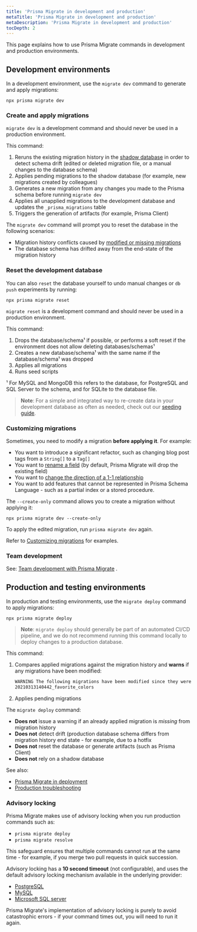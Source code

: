 ```yaml
---
title: 'Prisma Migrate in development and production'
metaTitle: 'Prisma Migrate in development and production'
metaDescription: 'Prisma Migrate in development and production'
tocDepth: 2
---
```


<TopBlock>

This page explains how to use Prisma Migrate commands in development and production environments.

</TopBlock>

## Development environments

In a development environment, use the `migrate dev` command to generate and apply migrations:

```terminal
npx prisma migrate dev
```

### Create and apply migrations

<Admonition type="alert">

`migrate dev` is a development command and should never be used in a production environment.

</Admonition>

This command:

1. Reruns the existing migration history in the [shadow database](shadow-database) in order to detect schema drift (edited or deleted migration file, or a manual changes to the database schema)
1. Applies pending migrations to the shadow database (for example, new migrations created by colleagues)
1. Generates a new migration from any changes you made to the Prisma schema before running `migrate dev`
1. Applies all unapplied migrations to the development database and updates the `_prisma_migrations` table
1. Triggers the generation of artifacts (for example, Prisma Client)

The `migrate dev` command will prompt you to reset the database in the following scenarios:

- Migration history conflicts caused by [modified or missing migrations](/concepts/components/prisma-migrate#do-not-edit-or-delete-migrations-that-have-been-applied)
- The database schema has drifted away from the end-state of the migration history

### Reset the development database

You can also `reset` the database yourself to undo manual changes or `db push` experiments by running:

```terminal
npx prisma migrate reset
```

<Admonition type="alert">

`migrate reset` is a development command and should never be used in a production environment.

</Admonition>

This command:

1. Drops the database/schema¹ if possible, or performs a soft reset if the environment does not allow deleting databases/schemas¹
1. Creates a new database/schema¹ with the same name if the database/schema¹ was dropped
1. Applies all migrations
1. Runs seed scripts

¹ For MySQL and MongoDB this refers to the database, for PostgreSQL and SQL Server to the schema, and for SQLite to the database file.

> **Note**: For a simple and integrated way to re-create data in your development database as often as needed, check out our [seeding guide](/guides/migrate/seed-database).

### Customizing migrations

Sometimes, you need to modify a migration **before applying it**. For example:

- You want to introduce a significant refactor, such as changing blog post tags from a `String[]` to a `Tag[]`
- You want to [rename a field](/guides/migrate/developing-with-prisma-migrate/customizing-migrations#example-rename-a-field) (by default, Prisma Migrate will drop the existing field)
- You want to [change the direction of a 1-1 relationship](/guides/migrate/developing-with-prisma-migrate/customizing-migrations#example-change-the-direction-of-a-1-1-relation)
- You want to add features that cannot be represented in Prisma Schema Language - such as a partial index or a stored procedure.

The `--create-only` command allows you to create a migration without applying it:

```terminal
npx prisma migrate dev --create-only
```

To apply the edited migration, run `prisma migrate dev` again.

Refer to [Customizing migrations](/guides/migrate/developing-with-prisma-migrate/customizing-migrations) <span class="guide"></span> for examples.

### Team development

See: [Team development with Prisma Migrate](/guides/migrate/developing-with-prisma-migrate/team-development) <span class="guide"></span>.

## Production and testing environments

In production and testing environments, use the `migrate deploy` command to apply migrations:

```terminal
npx prisma migrate deploy
```

> **Note**: `migrate deploy` should generally be part of an automated CI/CD pipeline, and we do not recommend running this command locally to deploy changes to a production database.

This command:

1. Compares applied migrations against the migration history and **warns** if any migrations have been modified:

   ```bash
   WARNING The following migrations have been modified since they were applied:
   20210313140442_favorite_colors
   ```

1. Applies pending migrations

The `migrate deploy` command:

- **Does not** issue a warning if an already applied migration is _missing_ from migration history
- **Does not** detect drift (production database schema differs from migration history end state - for example, due to a hotfix
- **Does not** reset the database or generate artifacts (such as Prisma Client)
- **Does not** rely on a shadow database

See also:

- [Prisma Migrate in deployment](/guides/deployment/deploy-database-changes-with-prisma-migrate) <span class="guide"></span>
- [Production troubleshooting](/guides/migrate/production-troubleshooting) <span class="guide"></span>

### Advisory locking

Prisma Migrate makes use of advisory locking when you run production commands such as:

- `prisma migrate deploy`
- `prisma migrate resolve`

This safeguard ensures that multiple commands cannot run at the same time - for example, if you merge two pull requests in quick succession.

Advisory locking has a **10 second timeout** (not configurable), and uses the default advisory locking mechanism available in the underlying provider:

- [PostgreSQL](https://www.postgresql.org/docs/9.4/explicit-locking.html#ADVISORY-LOCKS)
- [MySQL](https://dev.mysql.com/doc/refman/5.7/en/locking-functions.html)
- [Microsoft SQL server](https://docs.microsoft.com/en-us/sql/relational-databases/system-stored-procedures/sp-getapplock-transact-sql?view=sql-server-ver15)

Prisma Migrate's implementation of advisory locking is purely to avoid catastrophic errors - if your command times out, you will need to run it again.
